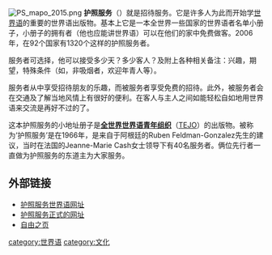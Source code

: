 {{Esperanto|expanded=Services}}
[[File:PS_mapo_2015.png|thumb]]
'''护照服务'''（{{lang-eo|Pasporta Servo}}）就是招待服务。它是许多人为此而开始学[[世界语|世界语]]的重要的世界语出版物。基本上它是一本全世界一些国家的世界语者名单小册子，小册子的拥有者（他也应能讲世界语）可以在他们的家中免费做客。2006年，在92个国家有1320个这样的护照服务者。 

服务者可选择，他可以接受多少天？多少客人？及附上各种相关备注：兴趣，期望，特殊条件（如，非吸烟者，欢迎年青人等）。

服务者从中享受招待朋友的乐趣，而被服务者享受免费的招待。此外，被服务者会在交通及了解当地风情上有很好的便利。在客人与主人之间如能轻松自如地用世界语来交流是再好不过的了。

这本护照服务的小地址册子是'''[[TEJO|全世界世界语青年组织]]'''（[[TEJO|TEJO]]）的出版物。被称为‘护照服务’是在1966年，是来自于阿根廷的Ruben Feldman-Gonzalez先生的建议，当时在法国的Jeanne-Marie Cash女士领导下有40名服务者。俩位先行者一直做为护照服务的东道主为大家服务。

==外部链接==
*[http://eo.wikipedia.org/wiki/Pasporta_Servo 护照服务世界语网址]{{Wayback|url=http://eo.wikipedia.org/wiki/Pasporta_Servo |date=20080906190041 }}
*[https://web.archive.org/web/20091223180828/http://www.tejo.org/eo/ps 护照服务正式的网址]
*[http://www.liberafolio.org/2005/Agado/pservo/ 自由之页]{{Wayback|url=http://www.liberafolio.org/2005/Agado/pservo/ |date=20101207033926 }}


[[category:世界语|category:世界语]]
[[category:文化|category:文化]]